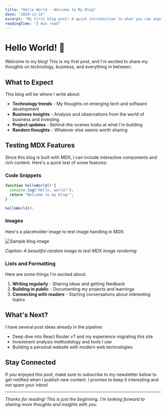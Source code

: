 ```yaml
---
title: "Hello World - Welcome to My Blog"
date: "2024-12-15"
excerpt: "My first blog post! A quick introduction to what you can expect from this space, plus testing out some MDX features including images."
readingTime: "3 min read"
---
```


# Hello World! 👋

Welcome to my blog! This is my first post, and I'm excited to share my thoughts on technology, business, and everything in between.

## What to Expect

This blog will be where I write about:

- **Technology trends** - My thoughts on emerging tech and software development
- **Business insights** - Analysis and observations from the world of business and investing  
- **Project updates** - Behind-the-scenes looks at what I'm building
- **Random thoughts** - Whatever else seems worth sharing

## Testing MDX Features

Since this blog is built with MDX, I can include interactive components and rich content. Here's a quick test of some features:

### Code Snippets

```javascript
function helloWorld() {
  console.log("Hello, world!");
  return "Welcome to my blog!";
}

helloWorld();
```

### Images

Here's a placeholder image to test image handling in MDX:

![Sample blog image](https://picsum.photos/800/400?random=1)

*Caption: A beautiful random image to test MDX image rendering*

### Lists and Formatting

Here are some things I'm excited about:

1. **Writing regularly** - Sharing ideas and getting feedback
2. **Building in public** - Documenting my projects and learnings
3. **Connecting with readers** - Starting conversations about interesting topics

## What's Next?

I have several post ideas already in the pipeline:

- Deep dive into React Router v7 and my experience migrating this site
- Investment analysis methodology and tools I use
- Building a personal website with modern web technologies

## Stay Connected

If you enjoyed this post, make sure to subscribe to my newsletter below to get notified when I publish new content. I promise to keep it interesting and not spam your inbox!

---

*Thanks for reading! This is just the beginning. I'm looking forward to sharing more thoughts and insights with you.*